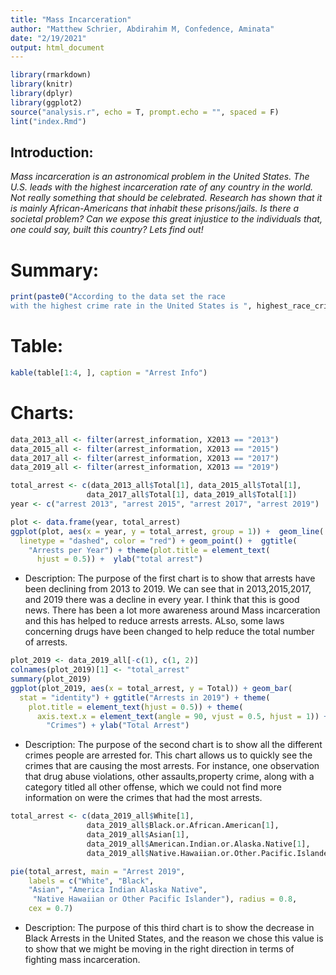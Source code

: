 ```yaml
---
title: "Mass Incarceration"
author: "Matthew Schrier, Abdirahim M, Confedence, Aminata" 
date: "2/19/2021"
output: html_document
---
```


```r
library(rmarkdown)
library(knitr)
library(dplyr)
library(ggplot2)
source("analysis.r", echo = T, prompt.echo = "", spaced = F)
lint("index.Rmd")
```

## Introduction:

*Mass incarceration is an astronomical problem in the United States. The U.S. leads with the highest incarceration rate of any country in the world. Not really something that should be celebrated. Research has shown that it is mainly African-Americans that inhabit these prisons/jails. Is there a societal problem? Can we expose this great injustice to the individuals that, one could say, built this country? Lets find out!*

# Summary:

```r
print(paste0("According to the data set the race 
with the highest crime rate in the United States is ", highest_race_crime_rate_2019, " Which wasn't surprising to us because the sheer difference of population size between white people and every other race in the United States. We also found out that the crime that was done the most frequently by white people in 2019 was ", highest_crime_type_white_2019, ". This was surprising seeing that in 2013, the crime that was most frequently done by white people was ", highest_crime_type_white_2013, ". After some more calculations, We learned that the crimes that  African Americans were mostly arrested for in 2013 was ", highest_crime_afri_amer_2013, " which made it even less surprising when we found out that crimes African Americans were arrested for six years later was ", highest_crime_afri_amer_2019, " because it was very stereotypical. Looking at our data from the years 2013, 2015, 2017, and 2019 we found our that the average number of arrests was ", average_criminal_total, " throughout the United States."))
```




# Table:

```r
kable(table[1:4, ], caption = "Arrest Info")
```

# Charts:

```r
data_2013_all <- filter(arrest_information, X2013 == "2013")
data_2015_all <- filter(arrest_information, X2013 == "2015")
data_2017_all <- filter(arrest_information, X2013 == "2017")
data_2019_all <- filter(arrest_information, X2013 == "2019")

total_arrest <- c(data_2013_all$Total[1], data_2015_all$Total[1],
                 data_2017_all$Total[1], data_2019_all$Total[1])
year <- c("arrest 2013", "arrest 2015", "arrest 2017", "arrest 2019")

plot <- data.frame(year, total_arrest)
ggplot(plot, aes(x = year, y = total_arrest, group = 1)) +  geom_line(
  linetype = "dashed", color = "red") + geom_point() +  ggtitle(
    "Arrests per Year") + theme(plot.title = element_text(
      hjust = 0.5)) +  ylab("total arrest")
```

- Description: The purpose of the first chart is to show that arrests have been declining from 2013 to 2019. We can see that in 2013,2015,2017, and 2019 there was a decline in every year. I think that this is good news. There has been a lot more awareness around Mass incarceration and this has helped to reduce arrests arrests. ALso, some laws concerning drugs have been changed to help reduce the total number of arrests. 



```r
plot_2019 <- data_2019_all[-c(1), c(1, 2)]
colnames(plot_2019)[1] <- "total_arrest"
summary(plot_2019)
ggplot(plot_2019, aes(x = total_arrest, y = Total)) + geom_bar(
  stat = "identity") + ggtitle("Arrests in 2019") + theme(
    plot.title = element_text(hjust = 0.5)) + theme(
      axis.text.x = element_text(angle = 90, vjust = 0.5, hjust = 1)) + xlab(
        "Crimes") + ylab("Total Arrest")
```

- Description: The purpose of the second chart is to show all the different crimes people are arrested for. This chart allows us to quickly see the crimes that are causing the most arrests. For instance, one observation that drug abuse violations, other assaults,property crime, along with a category titled all other offense, which we could not find more information on were the crimes that had the most arrests.  



```r

total_arrest <- c(data_2019_all$White[1],
                 data_2019_all$Black.or.African.American[1],
                 data_2019_all$Asian[1],
                 data_2019_all$American.Indian.or.Alaska.Native[1],
                 data_2019_all$Native.Hawaiian.or.Other.Pacific.Islander[1])

pie(total_arrest, main = "Arrest 2019",
    labels = c("White", "Black",
    "Asian", "America Indian Alaska Native",
     "Native Hawaiian or Other Pacific Islander"), radius = 0.8,
    cex = 0.7)
```

- Description: The purpose of this third chart is to show the decrease in Black Arrests in the United States, and the reason we chose this value is to show that we might be moving in the right direction in terms of fighting mass incarceration. 
